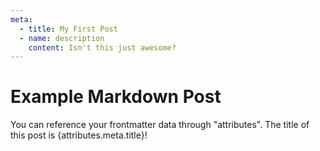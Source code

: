 ```yaml
---
meta:
  - title: My First Post
  - name: description
    content: Isn't this just awesome?
---
```


# Example Markdown Post

You can reference your frontmatter data through "attributes". The title of this post is {attributes.meta.title}!
